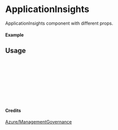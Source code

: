 
<Meta of={ApplicationInsights} title="Azure/ManagementGovernance/ApplicationInsights" />

# ApplicationInsights

ApplicationInsights component with different props.

#### Example

<Canvas of={ApplicationInsights.Primary} />

## Usage

```ts
import { ApplicationInsights } from "yadl-ui";

const Example = () => {
  return (
      <ApplicationInsights />
  );
};

export default Example;
```

#### Credits
[Azure/ManagementGovernance](https://learn.microsoft.com/en-us/azure/architecture/icons/)
